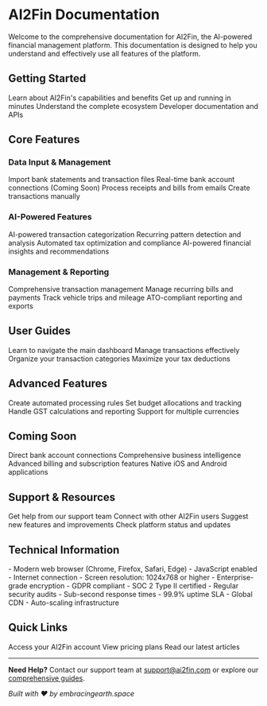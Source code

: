 # AI2Fin Documentation

Welcome to the comprehensive documentation for AI2Fin, the AI-powered financial management platform. This documentation is designed to help you understand and effectively use all features of the platform.

## Getting Started

<CardGroup cols={2}>
  <Card title="Introduction" icon="rocket" href="/introduction">
    Learn about AI2Fin's capabilities and benefits
  </Card>
  <Card title="Quick Start Guide" icon="play" href="/quick-start">
    Get up and running in minutes
  </Card>
  <Card title="Platform Overview" icon="compass" href="/platform-overview">
    Understand the complete ecosystem
  </Card>
  <Card title="API Reference" icon="code" href="/api-reference">
    Developer documentation and APIs
  </Card>
</CardGroup>

## Core Features

### Data Input & Management

<CardGroup cols={2}>
  <Card title="CSV Imports" icon="file-csv" href="/data-sources/csv-imports">
    Import bank statements and transaction files
  </Card>
  <Card title="Bank Connectors" icon="university" href="/coming-soon/bank-feeds">
    Real-time bank account connections (Coming Soon)
  </Card>
  <Card title="Email Processing" icon="envelope" href="/data-sources/email-processing">
    Process receipts and bills from emails
  </Card>
  <Card title="Manual Entry" icon="edit">
    Create transactions manually
  </Card>
</CardGroup>

### AI-Powered Features

<CardGroup cols={2}>
  <Card title="Smart Categorization" icon="brain" href="/features/smart-categorisation">
    AI-powered transaction categorization
  </Card>
  <Card title="Pattern Analysis" icon="chart-line" href="/features/pattern-analysis">
    Recurring pattern detection and analysis
  </Card>
  <Card title="Tax Analysis" icon="calculator" href="/features/tax-analysis">
    Automated tax optimization and compliance
  </Card>
  <Card title="AI Assistant" icon="robot">
    AI-powered financial insights and recommendations
  </Card>
</CardGroup>

### Management & Reporting

<CardGroup cols={2}>
  <Card title="All Transactions" icon="list">
    Comprehensive transaction management
  </Card>
  <Card title="Recurring Patterns" icon="repeat" href="/features/recurring-patterns">
    Manage recurring bills and payments
  </Card>
  <Card title="Travel Expenses" icon="car" href="/advanced/travel-expenses">
    Track vehicle trips and mileage
  </Card>
  <Card title="Tax Export" icon="download" href="/advanced/exports">
    ATO-compliant reporting and exports
  </Card>
</CardGroup>

## User Guides

<CardGroup cols={2}>
  <Card title="Dashboard Navigation" icon="tachometer" href="/guides/dashboard-navigation">
    Learn to navigate the main dashboard
  </Card>
  <Card title="Transaction Management" icon="receipt" href="/guides/transaction-management">
    Manage transactions effectively
  </Card>
  <Card title="Category Setup" icon="tag" href="/guides/category-setup">
    Organize your transaction categories
  </Card>
  <Card title="Tax Optimization" icon="calculator" href="/guides/tax-optimization">
    Maximize your tax deductions
  </Card>
</CardGroup>

## Advanced Features

<CardGroup cols={2}>
  <Card title="Custom Rules" icon="gear" href="/features/custom-rules">
    Create automated processing rules
  </Card>
  <Card title="Allocations" icon="pie-chart" href="/features/allocations">
    Set budget allocations and tracking
  </Card>
  <Card title="GST Management" icon="receipt">
    Handle GST calculations and reporting
  </Card>
  <Card title="Multi-Currency" icon="globe">
    Support for multiple currencies
  </Card>
</CardGroup>

## Coming Soon

<CardGroup cols={2}>
  <Card title="Bank Feeds" icon="university" href="/coming-soon/bank-feeds">
    Direct bank account connections
  </Card>
  <Card title="Advanced Analytics" icon="chart-bar" href="/coming-soon/advanced-analytics">
    Comprehensive business intelligence
  </Card>
  <Card title="Subscription Management" icon="credit-card" href="/coming-soon/subscription-management">
    Advanced billing and subscription features
  </Card>
  <Card title="Mobile Apps" icon="mobile" href="/coming-soon/mobile-apps">
    Native iOS and Android applications
  </Card>
</CardGroup>

## Support & Resources

<CardGroup cols={2}>
  <Card title="Contact Support" icon="envelope">
    Get help from our support team
  </Card>
  <Card title="Community Forum" icon="users">
    Connect with other AI2Fin users
  </Card>
  <Card title="Feature Requests" icon="lightbulb">
    Suggest new features and improvements
  </Card>
  <Card title="System Status" icon="server">
    Check platform status and updates
  </Card>
</CardGroup>

## Technical Information

<AccordionGroup>
  <Accordion title="System Requirements">
    - Modern web browser (Chrome, Firefox, Safari, Edge)
    - JavaScript enabled
    - Internet connection
    - Screen resolution: 1024x768 or higher
  </Accordion>
  
  <Accordion title="Security & Privacy">
    - Enterprise-grade encryption
    - GDPR compliant
    - SOC 2 Type II certified
    - Regular security audits
  </Accordion>
  
  <Accordion title="Performance">
    - Sub-second response times
    - 99.9% uptime SLA
    - Global CDN
    - Auto-scaling infrastructure
  </Accordion>
</AccordionGroup>

## Quick Links

<CardGroup cols={3}>
  <Card title="Login" icon="sign-in" href="https://app.ai2fin.com">
    Access your AI2Fin account
  </Card>
  <Card title="Pricing" icon="dollar-sign" href="https://ai2fin.com/pricing">
    View pricing plans
  </Card>
  <Card title="Blog" icon="newspaper" href="https://ai2fin.com/blog">
    Read our latest articles
  </Card>
</CardGroup>

---

**Need Help?** Contact our support team at [support@ai2fin.com](mailto:support@ai2fin.com) or explore our [comprehensive guides](/guides).

*Built with ❤️ by embracingearth.space*
